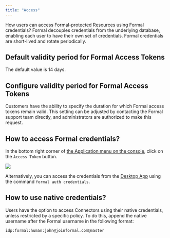 ```yaml
---
title: "Access"
---
```


How users can access Formal-protected Resources using Formal credentials?
Formal decouples credentials from the underlying database, enabling each user to have their own set of credentials. Formal credentials are short-lived and rotate periodically.

## Default validity period for Formal Access Tokens

The default value is 14 days.

## Configure validity period for Formal Access Tokens

Customers have the ability to specify the duration for which Formal access tokens remain valid. This setting can be adjusted by contacting the Formal support team directly, and administrators are authorized to make this request.

## How to access Formal credentials?

In the bottom right corner of [the Application menu on the console](https://app.joinformal.com), click on the `Access Token` button.

<img src="/assets/images/credentials.png" />

Alternatively, you can access the credentials from the [Desktop App](/desktop-app/introduction) using the command `formal auth credentials`.

## How to use native credentials?

Users have the option to access Connectors using their native credentials, unless restricted by a specific policy. To do this, append the native username after the Formal username in the following format:

```
idp:formal:human:john@joinformal.com@master
```
